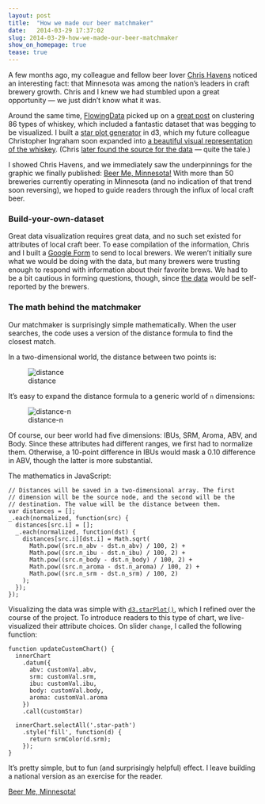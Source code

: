 ```yaml
---
layout: post
title:  "How we made our beer matchmaker"
date:   2014-03-29 17:37:02
slug: 2014-03-29-how-we-made-our-beer-matchmaker
show_on_homepage: true
tease: true
---
```


A few months ago, my colleague and fellow beer lover [Chris
Havens](https://twitter.com/chavens) noticed an interesting fact: that
Minnesota was among the nation&rsquo;s leaders in craft brewery growth. Chris
and I knew we had stumbled upon a great opportunity &mdash; we just
didn&rsquo;t know what it was.

Around the same time, [FlowingData](http://flowingdata.com) picked up on a
[great
post](http://blog.revolutionanalytics.com/2013/12/k-means-clustering-86-single-malt-scotch-whiskies.html)
on clustering 86 types of whiskey, which included a fantastic dataset that was
begging to be visualized. I built a [star plot
generator](https://github.com/kevinschaul/d3-star-plot) in d3, which my future
colleague Christopher Ingraham soon expanded into [a beautiful visual
representation of the
whiskey](http://wonkviz.tumblr.com/post/72159021235/whiskey-flavor-profiles).
(Chris [later found the source for the
data](http://wonkviz.tumblr.com/post/72400253092/whiskey-data-sleuthing-with-help-from-reddit)
&mdash; quite the tale.)

I showed Chris Havens, and we immediately saw the underpinnings for the graphic
we finally published: [Beer Me,
Minnesota!](http://apps.startribune.com/news/20140313-beer-me-minnesota/) With
more than 50 breweries currently operating in Minnesota (and no indication of
that trend soon reversing), we hoped to guide readers through the influx of
local craft beer.

### Build-your-own-dataset
Great data visualization requires great data, and no such set existed for
attributes of local craft beer. To ease compilation of the information, Chris
and I built a [Google Form](https://support.google.com/drive/answer/87809) to
send to local brewers. We weren&rsquo;t initially sure what we would be doing
with the data, but many brewers were trusting enough to respond with
information about their favorite brews. We had to be a bit cautious in forming
questions, though, since [the
data](http://apps.startribune.com/news/20140313-beer-me-minnesota/brews.csv)
would be self-reported by the brewers.

### The math behind the matchmaker
Our matchmaker is surprisingly simple mathematically. When the user searches,
the code uses a version of the distance formula to find the closest match.

In a two-dimensional world, the distance between two points is:

![distance](distance.gif)

It's easy to expand the distance formula to a generic world of `n`
dimensions:

![distance-n](distance-n.gif)

Of course, our beer world had five dimensions: IBUs, SRM, Aroma, ABV, and Body.
Since these attributes had different ranges, we first had to normalize them.
Otherwise, a 10-point difference in IBUs would mask a 0.10 difference in ABV,
though the latter is more substantial.

The mathematics in JavaScript:
```
// Distances will be saved in a two-dimensional array. The first
// dimension will be the source node, and the second will be the
// destination. The value will be the distance between them.
var distances = [];
_.each(normalized, function(src) {
  distances[src.i] = [];
  _.each(normalized, function(dst) {
    distances[src.i][dst.i] = Math.sqrt(
      Math.pow((src.n_abv - dst.n_abv) / 100, 2) +
      Math.pow((src.n_ibu - dst.n_ibu) / 100, 2) +
      Math.pow((src.n_body - dst.n_body) / 100, 2) +
      Math.pow((src.n_aroma - dst.n_aroma) / 100, 2) +
      Math.pow((src.n_srm - dst.n_srm) / 100, 2)
    );
  });
});
```

Visualizing the data was simple with
[`d3.starPlot()`](https://github.com/kevinschaul/d3-star-plot), which I refined
over the course of the project. To introduce readers to this type of chart, we
live-visualized their attribute choices. On slider `change`, I called the
following function:

```
function updateCustomChart() {
  innerChart
    .datum({
      abv: customVal.abv,
      srm: customVal.srm,
      ibu: customVal.ibu,
      body: customVal.body,
      aroma: customVal.aroma
    })
    .call(customStar)

  innerChart.selectAll('.star-path')
    .style('fill', function(d) {
      return srmColor(d.srm);
    });
}
```

It&rsquo;s pretty simple, but to fun (and surprisingly helpful) effect. I leave
building a national version as an exercise for the reader.

[Beer Me,
Minnesota!](http://apps.startribune.com/news/20140313-beer-me-minnesota/)

